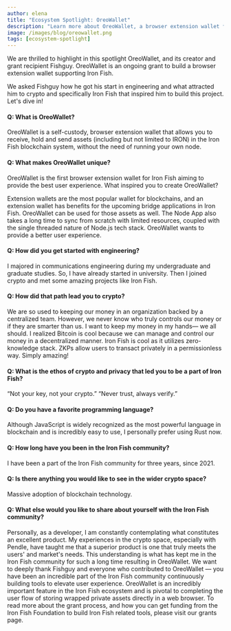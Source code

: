 ```yaml
---
author: elena
title: "Ecosystem Spotlight: OreoWallet"
description: "Learn more about OreoWallet, a browser extension wallet for Iron Fish"
image: /images/blog/oreowallet.png
tags: [ecosystem-spotlight]
---
```


We are thrilled to highlight in this spotlight OreoWallet, and its creator and grant recipient Fishguy. OreoWallet is an ongoing grant to build a browser extension wallet supporting Iron Fish.

We asked Fishguy how he got his start in engineering and what attracted him to crypto and specifically Iron Fish that inspired him to build this project. Let's dive in!

#### Q: What is OreoWallet?

OreoWallet is a self-custody, browser extension wallet that allows you to receive, hold and send assets (including but not limited to IRON) in the Iron Fish blockchain system, without the need of running your own node.

#### Q: What makes OreoWallet unique?

OreoWallet is the first browser extension wallet for Iron Fish aiming to provide the best user experience.
What inspired you to create OreoWallet?

Extension wallets are the most popular wallet for blockchains, and an extension wallet has benefits for the upcoming bridge applications in Iron Fish. OreoWallet can be used for those assets as well. The Node App also takes a long time to sync from scratch with limited resources, coupled with the single threaded nature of Node.js tech stack. OreoWallet wants to provide a better user experience.

#### Q: How did you get started with engineering?

I majored in communications engineering during my undergraduate and graduate studies. So, I have already started in university. Then I joined crypto and met some amazing projects like Iron Fish.

#### Q: How did that path lead you to crypto?

We are so used to keeping our money in an organization backed by a centralized team. However, we never know who truly controls our money or if they are smarter than us. I want to keep my money in my hands— we all should. I realized Bitcoin is cool because we can manage and control our money in a decentralized manner. Iron Fish is cool as it utilizes zero-knowledge stack. ZKPs allow users to transact privately in a permissionless way. Simply amazing!

#### Q: What is the ethos of crypto and privacy that led you to be a part of Iron Fish?

“Not your key, not your crypto.” “Never trust, always verify.”

#### Q: Do you have a favorite programming language?

Although JavaScript is widely recognized as the most powerful language in blockchain and is incredibly easy to use, I personally prefer using Rust now.

#### Q: How long have you been in the Iron Fish community?

I have been a part of the Iron Fish community for three years, since 2021.

#### Q: Is there anything you would like to see in the wider crypto space?

Massive adoption of blockchain technology.

#### Q: What else would you like to share about yourself with the Iron Fish community?

Personally, as a developer, I am constantly contemplating what constitutes an excellent product. My experiences in the crypto space, especially with Pendle, have taught me that a superior product is one that truly meets the users' and market's needs. This understanding is what has kept me in the Iron Fish community for such a long time resulting in OreoWallet.
We want to deeply thank Fishguy and everyone who contributed to OreoWallet — you have been an incredible part of the Iron Fish community continuously building tools to elevate user experience. OreoWallet is an incredibly important feature in the Iron Fish ecosystem and is pivotal to completing the user flow of storing wrapped private assets directly in a web browser.
To read more about the grant process, and how you can get funding from the Iron Fish Foundation to build Iron Fish related tools, please visit our grants page.